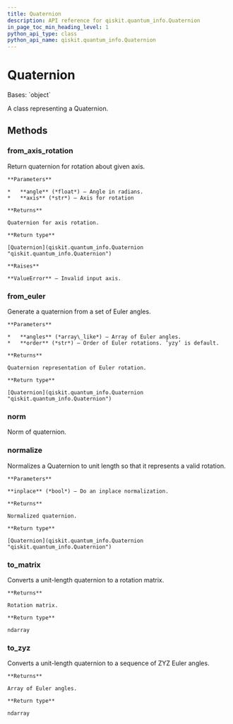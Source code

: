 ```yaml
---
title: Quaternion
description: API reference for qiskit.quantum_info.Quaternion
in_page_toc_min_heading_level: 1
python_api_type: class
python_api_name: qiskit.quantum_info.Quaternion
---
```


# Quaternion

<Class id="qiskit.quantum_info.Quaternion" github="https://github.com/qiskit/qiskit/tree/stable/0.20/qiskit/quantum_info/synthesis/quaternion.py" signature="Quaternion(data)">
  Bases: `object`

  A class representing a Quaternion.

  ## Methods

  ### from\_axis\_rotation

  <Function id="qiskit.quantum_info.Quaternion.from_axis_rotation" name="from_axis_rotation" signature="classmethod Quaternion.from_axis_rotation(angle, axis)">
    Return quaternion for rotation about given axis.

    **Parameters**

    *   **angle** (*float*) – Angle in radians.
    *   **axis** (*str*) – Axis for rotation

    **Returns**

    Quaternion for axis rotation.

    **Return type**

    [Quaternion](qiskit.quantum_info.Quaternion "qiskit.quantum_info.Quaternion")

    **Raises**

    **ValueError** – Invalid input axis.
  </Function>

  ### from\_euler

  <Function id="qiskit.quantum_info.Quaternion.from_euler" name="from_euler" signature="classmethod Quaternion.from_euler(angles, order='yzy')">
    Generate a quaternion from a set of Euler angles.

    **Parameters**

    *   **angles** (*array\_like*) – Array of Euler angles.
    *   **order** (*str*) – Order of Euler rotations. ‘yzy’ is default.

    **Returns**

    Quaternion representation of Euler rotation.

    **Return type**

    [Quaternion](qiskit.quantum_info.Quaternion "qiskit.quantum_info.Quaternion")
  </Function>

  ### norm

  <Function id="qiskit.quantum_info.Quaternion.norm" name="norm" signature="Quaternion.norm()">
    Norm of quaternion.
  </Function>

  ### normalize

  <Function id="qiskit.quantum_info.Quaternion.normalize" name="normalize" signature="Quaternion.normalize(inplace=False)">
    Normalizes a Quaternion to unit length so that it represents a valid rotation.

    **Parameters**

    **inplace** (*bool*) – Do an inplace normalization.

    **Returns**

    Normalized quaternion.

    **Return type**

    [Quaternion](qiskit.quantum_info.Quaternion "qiskit.quantum_info.Quaternion")
  </Function>

  ### to\_matrix

  <Function id="qiskit.quantum_info.Quaternion.to_matrix" name="to_matrix" signature="Quaternion.to_matrix()">
    Converts a unit-length quaternion to a rotation matrix.

    **Returns**

    Rotation matrix.

    **Return type**

    ndarray
  </Function>

  ### to\_zyz

  <Function id="qiskit.quantum_info.Quaternion.to_zyz" name="to_zyz" signature="Quaternion.to_zyz()">
    Converts a unit-length quaternion to a sequence of ZYZ Euler angles.

    **Returns**

    Array of Euler angles.

    **Return type**

    ndarray
  </Function>
</Class>

